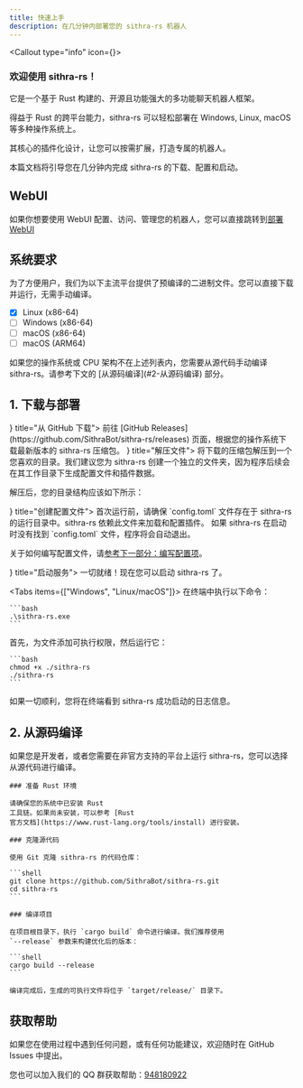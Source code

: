 ```yaml
---
title: 快速上手
description: 在几分钟内部署您的 sithra-rs 机器人
---
```



<Callout type="info" icon={<Bot />}>

### 欢迎使用 sithra-rs！

它是一个基于 Rust 构建的、开源且功能强大的多功能聊天机器人框架。

得益于 Rust 的跨平台能力，sithra-rs 可以轻松部署在 Windows, Linux, macOS 等多种操作系统上。

其核心的插件化设计，让您可以按需扩展，打造专属的机器人。

本篇文档将引导您在几分钟内完成 sithra-rs 的下载、配置和启动。

</Callout>

## WebUI

如果你想要使用 WebUI 配置、访问、管理您的机器人，您可以直接跳转到[部署 WebUI](/docs/usage/webui)

## 系统要求

为了方便用户，我们为以下主流平台提供了预编译的二进制文件。您可以直接下载并运行，无需手动编译。

- [x] Linux (x86-64)
- [ ] Windows (x86-64)
- [ ] macOS (x86-64)
- [ ] macOS (ARM64)

<Callout title="其他平台">
  如果您的操作系统或 CPU 架构不在上述列表内，您需要从源代码手动编译
  sithra-rs。请参考下文的 [从源码编译](#2-从源码编译) 部分。
</Callout>

## 1. 下载与部署

<Steps>
<Step icon={<Download />} title="从 GitHub 下载">
  前往 [GitHub Releases](https://github.com/SithraBot/sithra-rs/releases) 页面，根据您的操作系统下载最新版本的 sithra-rs 压缩包。
</Step>
<Step icon={<FileArchive />} title="解压文件">
  将下载的压缩包解压到一个您喜欢的目录。我们建议您为 sithra-rs 创建一个独立的文件夹，因为程序后续会在其工作目录下生成配置文件和插件数据。

解压后，您的目录结构应该如下所示：

  <Files>
    <Folder name="sithra-rs" defaultOpen>
      <File name="sithra-rs.exe" />
      <File name="config.toml" />
      <Folder name="plugins">
        <File name="example" />
      </Folder>
    </Folder>
  </Files>
</Step>
<Step icon={<FileCog />} title="创建配置文件">
  首次运行前，请确保 `config.toml` 文件存在于 sithra-rs 的运行目录中。sithra-rs 依赖此文件来加载和配置插件。

<Callout type="warn" title="注意">
  如果 sithra-rs 在启动时没有找到 `config.toml` 文件，程序将会自动退出。
</Callout>

关于如何编写配置文件，请[参考下一部分：编写配置项](/docs/usage/config)。

</Step>
<Step icon={<Play />} title="启动服务">
  一切就绪！现在您可以启动 sithra-rs 了。

<Tabs items={["Windows", "Linux/macOS"]}>
  <Tab>
    在终端中执行以下命令：

    ```bash
    .\sithra-rs.exe
    ```

  </Tab>
  <Tab>
    首先，为文件添加可执行权限，然后运行它：

    ```bash
    chmod +x ./sithra-rs
    ./sithra-rs
    ```

  </Tab>
</Tabs>

如果一切顺利，您将在终端看到 sithra-rs 成功启动的日志信息。

</Step>
</Steps>

## 2. 从源码编译

如果您是开发者，或者您需要在非官方支持的平台上运行 sithra-rs，您可以选择从源代码进行编译。

<Steps>
  <Step>

    ### 准备 Rust 环境

    请确保您的系统中已安装 Rust
    工具链。如果尚未安装，可以参考 [Rust
    官方文档](https://www.rust-lang.org/tools/install) 进行安装。

  </Step>
  <Step>

    ### 克隆源代码

    使用 Git 克隆 sithra-rs 的代码仓库：

    ```shell
    git clone https://github.com/SithraBot/sithra-rs.git
    cd sithra-rs
    ```

  </Step>
  <Step>

    ### 编译项目

    在项目根目录下，执行 `cargo build` 命令进行编译。我们推荐使用
    `--release` 参数来构建优化后的版本：

    ```shell
    cargo build --release
    ```

    编译完成后，生成的可执行文件将位于 `target/release/` 目录下。

  </Step>
</Steps>

## 获取帮助

<div className="not-prose mt-0 flex flex-col gap-4">
  <GithubInfo owner="SithraBot" repo="sithra-rs" />
  <p className="text-sm text-fd-muted-foreground">
    如果您在使用过程中遇到任何问题，或有任何功能建议，欢迎随时在 GitHub Issues
    中提出。
  </p>
</div>

您也可以加入我们的 QQ 群获取帮助：[948180922](https://qm.qq.com/q/9rhbJpXBF6)
